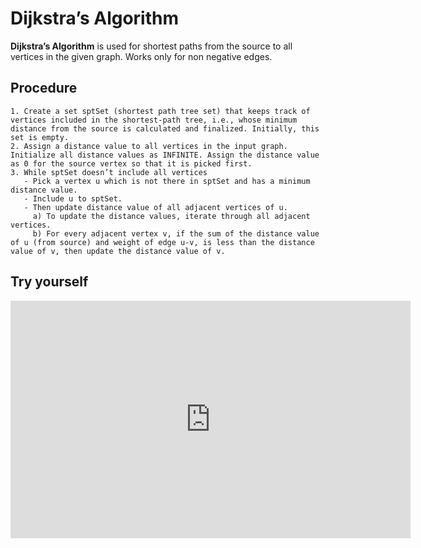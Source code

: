 # Dijkstra’s Algorithm

**Dijkstra’s Algorithm** is used for shortest paths from the source to all vertices in the given graph. Works only for non negative edges.

## Procedure

```mdx
1. Create a set sptSet (shortest path tree set) that keeps track of vertices included in the shortest-path tree, i.e., whose minimum distance from the source is calculated and finalized. Initially, this set is empty.
2. Assign a distance value to all vertices in the input graph. Initialize all distance values as INFINITE. Assign the distance value as 0 for the source vertex so that it is picked first.
3. While sptSet doesn’t include all vertices
   - Pick a vertex u which is not there in sptSet and has a minimum distance value.
   - Include u to sptSet.
   - Then update distance value of all adjacent vertices of u.
     a) To update the distance values, iterate through all adjacent vertices.
     b) For every adjacent vertex v, if the sum of the distance value of u (from source) and weight of edge u-v, is less than the distance value of v, then update the distance value of v.
```

## Try yourself

<Bleed>
  <iframe
    frameborder="0"
    src="https://itch.io/embed-upload/6905873?color=333333"
    allowfullscreen=""
    width="640"
    height="380"
  >
    <a href="https://chandra-mauli-sharma.itch.io/dijkstra">
      Play Dijkstra on itch.io
    </a>
  </iframe>
</Bleed>
